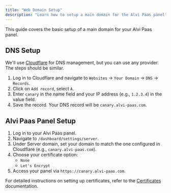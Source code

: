 ```yaml
---
title: "Web Domain Setup"
description: "Learn how to setup a main domain for the Alvi Paas panel"
---
```


This guide covers the basic setup of a main domain for your Alvi Paas panel.

## DNS Setup

We'll use [Cloudflare](https://www.cloudflare.com/) for DNS management, but you can use any provider. The steps should be similar.

1. Log in to Cloudflare and navigate to `Websites` -> `Your Domain` -> `DNS` -> `Records`.
2. Click on `Add record`, select `A`.
3. Enter `canary` in the name field and your IP address (e.g., `1.2.3.4`) in the value field.
4. Save the record. Your DNS record will be `canary.alvi-paas.com`.

<ImageZoom
  src="web-domain-setup/domain-setup.png"
  width={800}
  height={630}
  quality={100}
  priority
  alt="home og image"
  className="rounded-lg"
/>

## Alvi Paas Panel Setup

1. Log in to your Alvi Paas panel.
2. Navigate to `/dashboard/settings/server`.
3. Under Server domain, set your domain to match the one configured in Cloudflare (e.g., `canary.alvi-paas.com`).
4. Choose your certificate option:
   - `None`
   - `Let's Encrypt`
5. Access your panel via `https://canary.alvi-paas.com`.

For detailed instructions on setting up certificates, refer to the [Certificates](/docs/core/domain/certificates) documentation.
